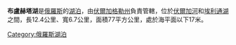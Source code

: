 {{Location map|Russia Volgograd Oblast|caption=在伏爾加格勒州的位置}}
'''布盧赫塔湖'''是[[俄羅斯|俄羅斯]]的[[湖泊|湖泊]]，由[[伏爾加格勒州|伏爾加格勒州]]負責管轄，位於[[伏爾加河|伏爾加河]]和[[埃利通湖|埃利通湖]]之間，長12.4公里、寬6.7公里，面積77平方公里，處於海平面以下17米。

{{Russia-geo-stub}}
[[Category:俄羅斯湖泊|Category:俄羅斯湖泊]]